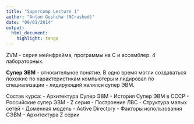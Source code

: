 ```yaml
---
title: "Supercomp Lecture 1"
author: "Anton Gushcha (NCrashed)"
date: "09/01/2014"
output: 
  html_document: 
    highlight: tango
---
```


ZVM - серия мейнфрейма, программы на С и ассемблер. 4 лабораторных.

**Супер ЭВМ** - относительное понятие. В одно время могли создаваться похожие по характеристикам компьютеры и лидировал по специализации - лидирующий являлся супер ЭВМ.

Состав курса:
- Архитектура Супер ЭВМ
  - История Супер ЭВМ в СССР
  - Российские супер ЭВМ
  - Z серия
  - Построение ЛВС
  - Структура малых сетей
  - Доменная модель 
  - Active Directory
  - Факторы использования СЭВМ
  - Архитектура Z серии

